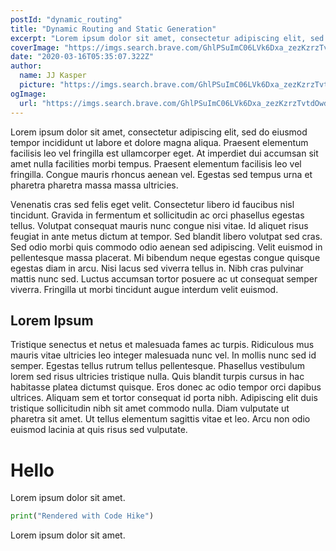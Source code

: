 ```yaml
---
postId: "dynamic_routing"
title: "Dynamic Routing and Static Generation"
excerpt: "Lorem ipsum dolor sit amet, consectetur adipiscing elit, sed do eiusmod tempor incididunt ut labore et dolore magna aliqua. Praesent elementum facilisis leo vel fringilla est ullamcorper eget. At imperdiet dui accumsan sit amet nulla facilities morbi tempus."
coverImage: "https://imgs.search.brave.com/GhlPSuImC06LVk6Dxa_zezKzrzTvtdOwdu_GVjf2sxg/rs:fit:860:0:0/g:ce/aHR0cHM6Ly93d3cu/aXN0b2NrcGhvdG8u/Y29tL3Jlc291cmNl/cy9pbWFnZXMvUGhv/dG9GVExQL05hdHVy/ZUxhbmRzY2FwZXMt/NTE5NzYwOTg0Lmpw/Zw"
date: "2020-03-16T05:35:07.322Z"
author:
  name: JJ Kasper
  picture: "https://imgs.search.brave.com/GhlPSuImC06LVk6Dxa_zezKzrzTvtdOwdu_GVjf2sxg/rs:fit:860:0:0/g:ce/aHR0cHM6Ly93d3cu/aXN0b2NrcGhvdG8u/Y29tL3Jlc291cmNl/cy9pbWFnZXMvUGhv/dG9GVExQL05hdHVy/ZUxhbmRzY2FwZXMt/NTE5NzYwOTg0Lmpw/Zw"
ogImage:
  url: "https://imgs.search.brave.com/GhlPSuImC06LVk6Dxa_zezKzrzTvtdOwdu_GVjf2sxg/rs:fit:860:0:0/g:ce/aHR0cHM6Ly93d3cu/aXN0b2NrcGhvdG8u/Y29tL3Jlc291cmNl/cy9pbWFnZXMvUGhv/dG9GVExQL05hdHVy/ZUxhbmRzY2FwZXMt/NTE5NzYwOTg0Lmpw/Zw"
---
```


Lorem ipsum dolor sit amet, consectetur adipiscing elit, sed do eiusmod tempor incididunt ut labore et dolore magna aliqua. Praesent elementum facilisis leo vel fringilla est ullamcorper eget. At imperdiet dui accumsan sit amet nulla facilities morbi tempus. Praesent elementum facilisis leo vel fringilla. Congue mauris rhoncus aenean vel. Egestas sed tempus urna et pharetra pharetra massa massa ultricies.

Venenatis cras sed felis eget velit. Consectetur libero id faucibus nisl tincidunt. Gravida in fermentum et sollicitudin ac orci phasellus egestas tellus. Volutpat consequat mauris nunc congue nisi vitae. Id aliquet risus feugiat in ante metus dictum at tempor. Sed blandit libero volutpat sed cras. Sed odio morbi quis commodo odio aenean sed adipiscing. Velit euismod in pellentesque massa placerat. Mi bibendum neque egestas congue quisque egestas diam in arcu. Nisi lacus sed viverra tellus in. Nibh cras pulvinar mattis nunc sed. Luctus accumsan tortor posuere ac ut consequat semper viverra. Fringilla ut morbi tincidunt augue interdum velit euismod.

## Lorem Ipsum

Tristique senectus et netus et malesuada fames ac turpis. Ridiculous mus mauris vitae ultricies leo integer malesuada nunc vel. In mollis nunc sed id semper. Egestas tellus rutrum tellus pellentesque. Phasellus vestibulum lorem sed risus ultricies tristique nulla. Quis blandit turpis cursus in hac habitasse platea dictumst quisque. Eros donec ac odio tempor orci dapibus ultrices. Aliquam sem et tortor consequat id porta nibh. Adipiscing elit duis tristique sollicitudin nibh sit amet commodo nulla. Diam vulputate ut pharetra sit amet. Ut tellus elementum sagittis vitae et leo. Arcu non odio euismod lacinia at quis risus sed vulputate.

# Hello

Lorem ipsum dolor sit amet.

```python hello.py
print("Rendered with Code Hike")
```

Lorem ipsum dolor sit amet.
